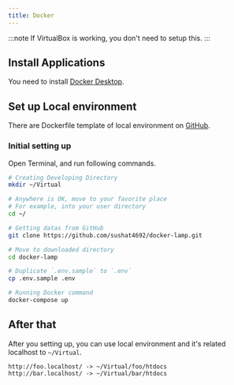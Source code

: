 ```yaml
---
title: Docker
---
```


:::note
If VirtualBox is working, you don't need to setup this.
:::

## Install Applications

You need to install [Docker Desktop](https://www.docker.com/products/docker-desktop).


## Set up Local environment

There are Dockerfile template of local environment on [GitHub](https://github.com/sushat4692/docker-lamp).


### Initial setting up

Open Terminal, and run following commands.

```bash
# Creating Developing Directory
mkdir ~/Virtual

# Anywhere is OK, move to your favorite place
# For example, into your user directory
cd ~/

# Getting datas from GitHub
git clone https://github.com/sushat4692/docker-lamp.git

# Move to downloaded directory
cd docker-lamp

# Duplicate `.env.sample` to `.env`
cp .env.sample .env

# Running Docker command
docker-compose up
```


## After that

After you setting up, you can use local environment and it's related localhost to `~/Virtual`.

```
http://foo.localhost/ -> ~/Virtual/foo/htdocs
http://bar.localhost/ -> ~/Virtual/bar/htdocs
```
